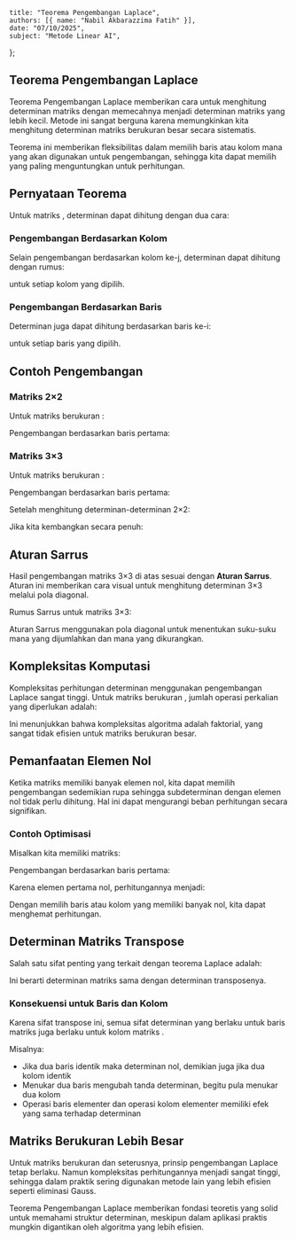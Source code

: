     title: "Teorema Pengembangan Laplace",
    authors: [{ name: "Nabil Akbarazzima Fatih" }],
    date: "07/10/2025",
    subject: "Metode Linear AI",
};

## Teorema Pengembangan Laplace

Teorema Pengembangan Laplace memberikan cara untuk menghitung determinan matriks dengan memecahnya menjadi determinan matriks yang lebih kecil. Metode ini sangat berguna karena memungkinkan kita menghitung determinan matriks berukuran besar secara sistematis.

Teorema ini memberikan fleksibilitas dalam memilih baris atau kolom mana yang akan digunakan untuk pengembangan, sehingga kita dapat memilih yang paling menguntungkan untuk perhitungan.

## Pernyataan Teorema

Untuk matriks <InlineMath math="A \in \mathbb{R}^{n \times n}" />, determinan dapat dihitung dengan dua cara:

### Pengembangan Berdasarkan Kolom

Selain pengembangan berdasarkan kolom ke-j, determinan dapat dihitung dengan rumus:

<MathContainer>
<BlockMath math="\det A = \sum_{i=1}^{n} (-1)^{i+j} \cdot a_{ij} \cdot \det A_{ij}" />
</MathContainer>

untuk setiap kolom <InlineMath math="j \in \{1, 2, \ldots, n\}" /> yang dipilih.

### Pengembangan Berdasarkan Baris

Determinan juga dapat dihitung berdasarkan baris ke-i:

<MathContainer>
<BlockMath math="\det A = \sum_{j=1}^{n} (-1)^{i+j} \cdot a_{ij} \cdot \det A_{ij}" />
</MathContainer>

untuk setiap baris <InlineMath math="i \in \{1, 2, \ldots, n\}" /> yang dipilih.

## Contoh Pengembangan

### Matriks 2×2

Untuk matriks berukuran <InlineMath math="n = 2" />:

<BlockMath math="A = \begin{pmatrix} a_{11} & a_{12} \\ a_{21} & a_{22} \end{pmatrix}" />

Pengembangan berdasarkan baris pertama:

<MathContainer>
<BlockMath math="\det A = a_{11} \cdot \det(a_{22}) - a_{12} \cdot \det(a_{21})" />
<BlockMath math="= a_{11} \cdot a_{22} - a_{12} \cdot a_{21}" />
</MathContainer>

### Matriks 3×3

Untuk matriks berukuran <InlineMath math="n = 3" />:

<BlockMath math="A = \begin{pmatrix} a_{11} & a_{12} & a_{13} \\ a_{21} & a_{22} & a_{23} \\ a_{31} & a_{32} & a_{33} \end{pmatrix}" />

Pengembangan berdasarkan baris pertama:

<MathContainer>
<BlockMath math="\det A = a_{11} \cdot \det \begin{pmatrix} a_{22} & a_{23} \\ a_{32} & a_{33} \end{pmatrix}" />
<BlockMath math="- a_{12} \cdot \det \begin{pmatrix} a_{21} & a_{23} \\ a_{31} & a_{33} \end{pmatrix}" />
<BlockMath math="+ a_{13} \cdot \det \begin{pmatrix} a_{21} & a_{22} \\ a_{31} & a_{32} \end{pmatrix}" />
</MathContainer>

Setelah menghitung determinan-determinan 2×2:

<MathContainer>
<BlockMath math="= a_{11} \cdot (a_{22} \cdot a_{33} - a_{23} \cdot a_{32})" />
<BlockMath math="- a_{12} \cdot (a_{21} \cdot a_{33} - a_{23} \cdot a_{31})" />
<BlockMath math="+ a_{13} \cdot (a_{21} \cdot a_{32} - a_{22} \cdot a_{31})" />
</MathContainer>

Jika kita kembangkan secara penuh:

<MathContainer>
<BlockMath math="= a_{11} \cdot a_{22} \cdot a_{33} - a_{11} \cdot a_{23} \cdot a_{32}" />
<BlockMath math="- a_{12} \cdot a_{21} \cdot a_{33} + a_{12} \cdot a_{23} \cdot a_{31}" />
<BlockMath math="+ a_{13} \cdot a_{21} \cdot a_{32} - a_{13} \cdot a_{22} \cdot a_{31}" />
</MathContainer>

## Aturan Sarrus

Hasil pengembangan matriks 3×3 di atas sesuai dengan **Aturan Sarrus**. Aturan ini memberikan cara visual untuk menghitung determinan 3×3 melalui pola diagonal.

Rumus Sarrus untuk matriks 3×3:

<MathContainer>
<BlockMath math="\det A = a_{11}a_{22}a_{33} + a_{12}a_{23}a_{31} + a_{13}a_{21}a_{32}" />
<BlockMath math="- a_{13}a_{22}a_{31} - a_{11}a_{23}a_{32} - a_{12}a_{21}a_{33}" />
</MathContainer>

Aturan Sarrus menggunakan pola diagonal untuk menentukan suku-suku mana yang dijumlahkan dan mana yang dikurangkan.

## Kompleksitas Komputasi

Kompleksitas perhitungan determinan menggunakan pengembangan Laplace sangat tinggi. Untuk matriks berukuran <InlineMath math="n \times n" />, jumlah operasi perkalian yang diperlukan adalah:

<MathContainer>
<BlockMath math="n \cdot (n-1) \cdot (n-2) \cdot \ldots \cdot 2 \cdot 1 \cdot (n-1)" />
<BlockMath math="= n! \cdot (n-1)" />
</MathContainer>

Ini menunjukkan bahwa kompleksitas algoritma adalah faktorial, yang sangat tidak efisien untuk matriks berukuran besar.

## Pemanfaatan Elemen Nol

Ketika matriks memiliki banyak elemen nol, kita dapat memilih pengembangan sedemikian rupa sehingga subdeterminan dengan elemen nol tidak perlu dihitung. Hal ini dapat mengurangi beban perhitungan secara signifikan.

### Contoh Optimisasi

Misalkan kita memiliki matriks:

<BlockMath math="A = \begin{pmatrix} 0 & 3 & 3 \\ 2 & 2 & 0 \\ 1 & 0 & 1 \end{pmatrix}" />

Pengembangan berdasarkan baris pertama:

<MathContainer>
<BlockMath math="\det A = 0 \cdot \det(\ldots) - 3 \cdot \det \begin{pmatrix} 2 & 0 \\ 1 & 1 \end{pmatrix}" />
<BlockMath math="+ 3 \cdot \det \begin{pmatrix} 2 & 2 \\ 1 & 0 \end{pmatrix}" />
</MathContainer>

Karena elemen pertama nol, perhitungannya menjadi:

<MathContainer>
<BlockMath math="= -3 \cdot (2 \cdot 1 - 0 \cdot 1) + 3 \cdot (2 \cdot 0 - 2 \cdot 1)" />
<BlockMath math="= -3 \cdot 2 + 3 \cdot (-2)" />
<BlockMath math="= -6 - 6 = -12" />
</MathContainer>

Dengan memilih baris atau kolom yang memiliki banyak nol, kita dapat menghemat perhitungan.

## Determinan Matriks Transpose

Salah satu sifat penting yang terkait dengan teorema Laplace adalah:

<BlockMath math="\det A^T = \det A" />

Ini berarti determinan matriks sama dengan determinan transposenya.

### Konsekuensi untuk Baris dan Kolom

Karena sifat transpose ini, semua sifat determinan yang berlaku untuk baris matriks <InlineMath math="A" /> juga berlaku untuk kolom matriks <InlineMath math="A" />.

Misalnya:
- Jika dua baris identik maka determinan nol, demikian juga jika dua kolom identik
- Menukar dua baris mengubah tanda determinan, begitu pula menukar dua kolom
- Operasi baris elementer dan operasi kolom elementer memiliki efek yang sama terhadap determinan

## Matriks Berukuran Lebih Besar

Untuk matriks berukuran <InlineMath math="n = 4" /> dan seterusnya, prinsip pengembangan Laplace tetap berlaku. Namun kompleksitas perhitungannya menjadi sangat tinggi, sehingga dalam praktik sering digunakan metode lain yang lebih efisien seperti eliminasi Gauss.

Teorema Pengembangan Laplace memberikan fondasi teoretis yang solid untuk memahami struktur determinan, meskipun dalam aplikasi praktis mungkin digantikan oleh algoritma yang lebih efisien.
